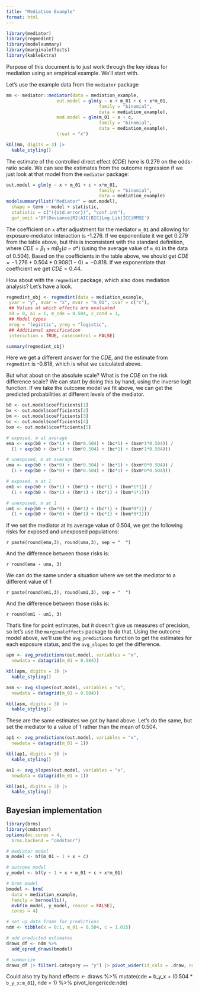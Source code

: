 ```yaml
---
title: "Mediation Example"
format: html
---
```

```r
library(mediator)
library(regmedint)
library(modelsummary)
library(marginaleffects)
library(kableExtra)
```

Purpose of this document is to just work through the key ideas for mediation using an empirical example. We'll start with. 

Let's use the example data from the `mediator` package

```r
mm <- mediator::mediator(data = mediation_example,
                   out.model = glm(y ~ x + m_01 + c + x*m_01,
                                   family = "binomial",
                                   data = mediation_example),
                   med.model = glm(m_01 ~ x + c, 
                                   family = "binomial",
                                   data = mediation_example),
                   treat = "x")

kbl(mm, digits = 3) |>
  kable_styling()
```

The estimate of the controlled direct effect ($CDE$) here is 0.279 on the odds-ratio scale. We can see the estimates from the outcome regression if we just look at that model from the `mediator` package:

```r
out.model = glm(y ~ x + m_01 + c + x*m_01,
                                   family = "binomial",
                                   data = mediation_example)
modelsummary(list("Mediator" = out.model),
  shape = term ~ model + statistic, 
  statistic = c("({std.error})", "conf.int"),
  gof_omit ='DF|Deviance|R2|AIC|BIC|Log.Lik|ICC|RMSE')
```
The coefficient on `x` after adjustment for the mediator `m_01` and allowing for exposure-mediator interaction is -1.276. If we exponentiate it we get 0.279 from the table above, but this is inconsistent with the standard definition, where $CDE = \beta_{1} + m\beta_{2}(a - a*)$ (using the average value of `m_01` in the data of 0.504). Based on the coefficients in the table above, we should get $CDE = -1.276 + 0.504*0.908(1 - 0) = -0.818$. If we exponentiate that coefficient we get $CDE = 0.44$.

How about with the `regmedint` package, which also does mediation analysis? Let's have a look. 

```r
regmedint_obj <- regmedint(data = mediation_example,
 yvar = "y", avar = "x", mvar = "m_01", cvar = c("c"),
 ## Values at which effects are evaluated
 a0 = 0, a1 = 1, m_cde = 0.504, c_cond = 1,
 ## Model types
 mreg = "logistic", yreg = "logistic",
 ## Additional specification
 interaction = TRUE, casecontrol = FALSE)

summary(regmedint_obj)
```

Here we get a different answer for the $CDE$, and the estimate from `regmedint` is -0.818, which is what we calculated above. 

But what about on the absolute scale? What is the $CDE$ on the risk difference scale? We can start by doing this by hand, using the inverse logit function. If we take the outcome model we fit above, we can get the predicted probabilities at different levels of the mediator. 

```r
b0 <- out.model$coefficients[1]
bx <- out.model$coefficients[2]
bm <- out.model$coefficients[3]
bc <- out.model$coefficients[4]
bxm <- out.model$coefficients[5]

# exposed, m at average
ema <- exp(b0 + (bx*1) + (bm*0.504) + (bc*1) + (bxm*1*0.504)) / 
  (1 + exp(b0 + (bx*1) + (bm*0.504) + (bc*1) + (bxm*1*0.504)))

# unexposed, m at average
uma <- exp(b0 + (bx*0) + (bm*0.504) + (bc*1) + (bxm*0*0.504)) / 
  (1 + exp(b0 + (bx*0) + (bm*0.504) + (bc*1) + (bxm*0*0.504)))

# exposed, m at 1
em1 <- exp(b0 + (bx*1) + (bm*1) + (bc*1) + (bxm*1*1)) / 
  (1 + exp(b0 + (bx*1) + (bm*1) + (bc*1) + (bxm*1*1)))

# unexposed, m at 1
um1 <- exp(b0 + (bx*0) + (bm*1) + (bc*1) + (bxm*0*1)) / 
  (1 + exp(b0 + (bx*0) + (bm*1) + (bc*1) + (bxm*0*1)))

```

If we set the mediator at its average value of 0.504, we get the following risks for exposed and unexposed populations:

`r paste(round(ema,3), round(uma,3), sep = "  ")`

And the difference between those risks is:

`r round(ema - uma, 3)`

We can do the same under a situation where we set the mediator to a different value of 1

`r paste(round(em1,3), round(um1,3), sep = "  ")`

And the difference between those risks is:

`r round(em1 - um1, 3)`

That's fine for point estimates, but it doesn't give us measures of precision, so let's use the `marginaleffects` package to do that. Using the outcome model above, we'll use the `avg_predictions` function to get the estimates for each exposure status, and the `avg_slopes` to get the difference.

```r
apm <- avg_predictions(out.model, variables = "x", 
  newdata = datagrid(m_01 = 0.504))

kbl(apm, digits = 3) |>
  kable_styling()

asm <- avg_slopes(out.model, variables = "x",
  newdata = datagrid(m_01 = 0.504))

kbl(asm, digits = 3) |>
  kable_styling()

```

These are the same estimates we got by hand above. Let's do the same, but set the mediator to a value of 1 rather than the mean of 0.504.


```r
ap1 <- avg_predictions(out.model, variables = "x", 
  newdata = datagrid(m_01 = 1))

kbl(ap1, digits = 3) |>
  kable_styling()

as1 <- avg_slopes(out.model, variables = "x",
  newdata = datagrid(m_01 = 1))

kbl(as1, digits = 3) |>
  kable_styling()

```

## Bayesian implementation
```r
library(brms)
library(cmdstanr)
options(mc.cores = 4,
  brms.backend = "cmdstanr")

# mediator model
m_model <- bf(m_01 ~ 1 + x + c)

# outcome model
y_model <- bf(y ~ 1 + x + m_01 + c + x*m_01)

# brms model
bmodel <- brm(
  data = mediation_example, 
  family = bernoulli(),
  mvbf(m_model, y_model, rescor = FALSE),
  cores = 4)

# set up data frame for predictions
ndm <- tibble(x = 0:1, m_01 = 0.504, c = 1.015)

# add predicted estimates
draws_df <- ndm %>% 
  add_epred_draws(bmodel)

# summarize
draws_df |> filter(.category == "y") |> pivot_wider(id_cols = .draw, names_from = x, values_from = .epred) |> mutate(diff = `1` - `0`) |> median_qi(diff)

```

Could also try by hand
effects <- draws %>% 
  mutate(cde = b_y_x + (0.504 * `b_y_x:m_01`),
         nde = 1) %>%
  pivot_longer(cde:nde)
